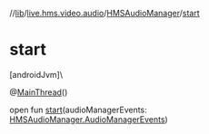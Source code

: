 //[lib](/api-reference/android/v2/home/content)/[live.hms.video.audio](../index)/[HMSAudioManager](index)/[start](start)

# start

[androidJvm]\

@[MainThread](https://developer.android.com/reference/kotlin/androidx/annotation/MainThread.html)()

open fun [start](start)(audioManagerEvents: [HMSAudioManager.AudioManagerEvents](-audio-manager-events/index))
